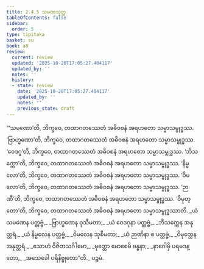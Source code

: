 ```yaml
---
title: 2.4.5 သမဏသုတ္တ
tableOfContents: false
sidebar:
  order: 5
type: tipitaka
basket: su
book: a8
review:
  current: review
  updated: '2025-10-20T17:05:27.404117'
  updated_by: ''
  notes: ''
  history:
  - state: review
    date: '2025-10-20T17:05:27.404117'
    updated_by: ''
    notes: ''
    previous_state: draft
---
```



<DynamicBreadcrumb />


<ReviewStatus review={frontmatter.review} showDetails={true} />

<HypothesisAnnotation frontmatter={frontmatter} />

<Division number="85" book="a8" e="ch" v="17" p="153">

<Paragraph number="820" book="a8">
“‘သမဏော’တိ, ဘိက္ခဝေ, တထာဂတဿေတံ အဓိဝစနံ အရဟတော သမ္မာသမ္ဗုဒ္ဓဿ. ‘ဗြာဟ္မဏော’တိ, ဘိက္ခဝေ, တထာဂတဿေတံ အဓိဝစနံ အရဟတော သမ္မာသမ္ဗုဒ္ဓဿ. ‘ဝေဒဂူ’တိ, ဘိက္ခဝေ, တထာဂတဿေတံ အဓိဝစနံ အရဟတော သမ္မာသမ္ဗုဒ္ဓဿ. ‘ဘိသက္ကော’တိ, ဘိက္ခဝေ, တထာဂတဿေတံ အဓိဝစနံ အရဟတော သမ္မာသမ္ဗုဒ္ဓဿ. ‘နိမ္မလော’တိ, ဘိက္ခဝေ, တထာဂတဿေတံ အဓိဝစနံ အရဟတော သမ္မာသမ္ဗုဒ္ဓဿ. ‘ဝိမလော’တိ, ဘိက္ခဝေ, တထာဂတဿေတံ အဓိဝစနံ အရဟတော သမ္မာသမ္ဗုဒ္ဓဿ. ‘ဉာဏီ’တိ, ဘိက္ခဝေ, တထာဂတဿေတံ အဓိဝစနံ အရဟတော သမ္မာသမ္ဗုဒ္ဓဿ. ‘ဝိမုတ္တော’တိ, ဘိက္ခဝေ, တထာဂတဿေတံ အဓိဝစနံ အရဟတော သမ္မာသမ္ဗုဒ္ဓဿာတိ.
</Paragraph>

<Paragraph number="821" type="verses" book="a8">
_ယံ သမဏေန ပတ္တဗ္ဗံ,_  
_ဗြာဟ္မဏေန ဝုသီမတာ;_  
_ယံ ဝေဒဂုနာ ပတ္တဗ္ဗံ,_  
_ဘိသက္ကေန အနုတ္တရံ._  

</Paragraph>

<Paragraph number="822" type="verses" book="a8">
_ယံ နိမ္မလေန ပတ္တဗ္ဗံ,_  
_ဝိမလေန သုစီမတာ;_  
_ယံ ဉာဏိနာ စ ပတ္တဗ္ဗံ,_  
_ဝိမုတ္တေန အနုတ္တရံ._  

</Paragraph>

<Paragraph number="823" type="verses" book="a8">
_သောဟံ ဝိဇိတသင်္ဂါမော,_  
_မုတ္တော မောစေမိ ဗန္ဓနာ;_  
_နာဂေါမှိ ပရမဒန္တော,_  
_အသေခေါ ပရိနိဗ္ဗုတော”တိ._  


</Paragraph>
</Division>

<Paragraph number="824" type="center" book="a8">
ပဉ္စမံ.
</Paragraph>